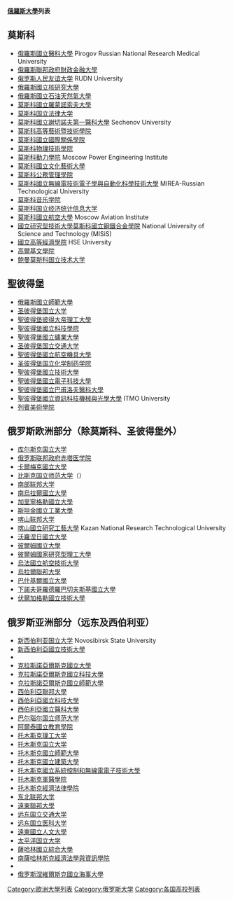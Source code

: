 '''[[俄羅斯|俄羅斯]][[大學|大學]]列表'''
==莫斯科==
*[[俄羅斯國立醫科大學|俄羅斯國立醫科大學]] Pirogov Russian National Research Medical University
*[[俄羅斯聯邦政府財政金融大學|俄羅斯聯邦政府財政金融大學]]
*[[俄罗斯人民友谊大学|俄罗斯人民友谊大学]] RUDN University
*[[俄羅斯國立核研究大學|俄羅斯國立核研究大學]]
*[[俄罗斯国立石油天然气大学|俄羅斯國立石油天然氣大學]]
*[[莫斯科國立羅蒙諾索夫大學|莫斯科國立羅蒙諾索夫大學]]
*[[莫斯科国立法律大学|莫斯科国立法律大学]]
*[[莫斯科国立谢切诺夫第一医科大学|莫斯科國立謝切諾夫第一醫科大學]] Sechenov University
*[[莫斯科高等藝術暨技術學院|莫斯科高等藝術暨技術學院]]
*[[莫斯科國立國際關係學院|莫斯科國立國際關係學院]]
*[[莫斯科物理技術學院|莫斯科物理技術學院]]
*[[莫斯科動力學院|莫斯科動力學院]] Moscow Power Engineering Institute
*[[莫斯科國立文化藝術大學|莫斯科國立文化藝術大學]]
*[[莫斯科公務管理學院|莫斯科公務管理學院]]
*[[莫斯科國立無線電技術電子學與自動化科學技術大學|莫斯科國立無線電技術電子學與自動化科學技術大學]] MIREA-Russian Technological University
*[[莫斯科音乐学院|莫斯科音乐学院]]
*[[莫斯科国立经济统计信息大学|莫斯科国立经济统计信息大学]]
*[[莫斯科國立航空大學|莫斯科國立航空大學]] Moscow Aviation Institute
*[[国立研究型技术大学莫斯科国立钢铁合金学院|國立研究型技術大學莫斯科國立鋼鐵合金學院]] National University of Science and Technology (MISiS)
*[[國立高等經濟學院|國立高等經濟學院]] HSE University
*[[高爾基文學院|高爾基文學院]]
*[[鲍曼莫斯科国立技术大学|鲍曼莫斯科国立技术大学]]

==聖彼得堡==
*[[俄羅斯國立師範大學|俄羅斯國立師範大學]]
*[[圣彼得堡国立大学|圣彼得堡国立大学]]
*[[聖彼得堡彼得大帝理工大學|聖彼得堡彼得大帝理工大學]]
*[[聖彼得堡國立科技學院|聖彼得堡國立科技學院]]
*[[圣彼得堡国立矿业大学|聖彼得堡國立礦業大學]]
*[[圣彼得堡国立交通大学|圣彼得堡国立交通大学]]
*[[聖彼得堡國立航空機具大學|聖彼得堡國立航空機具大學]]
*[[圣彼得堡国立化学制药学院|圣彼得堡国立化学制药学院]]
*[[聖彼得堡國立技術大學|聖彼得堡國立技術大學]]
*[[聖彼得堡國立電子科技大學|聖彼得堡國立電子科技大學]]
*[[聖彼得堡國立巴甫洛夫醫科大學|聖彼得堡國立巴甫洛夫醫科大學]]
*[[聖彼得堡國立資訊科技機械與光學大學|聖彼得堡國立資訊科技機械與光學大學]] ITMO University
*[[列賓美術學院|列賓美術學院]]

==俄罗斯欧洲部分（除莫斯科、圣彼得堡外）==
*[[库尔斯克国立大学|库尔斯克国立大学]]
*[[俄罗斯联邦政府赤塔医学院|俄罗斯联邦政府赤塔医学院]]
*[[卡爾梅克國立大學|卡爾梅克國立大學]]
*[[比斯克国立师范大学|比斯克国立师范大学]]（{{lang|ru|Бийский педагогический государственный университет}}）
*[[南部联邦大学|南部联邦大学]]
*[[南乌拉尔国立大学|南烏拉爾國立大學]]
*[[加里寧格勒國立大學|加里寧格勒國立大學]]
*[[斯坦金國立工業大學|斯坦金國立工業大學]]
*[[喀山联邦大学|喀山联邦大学]]
*[[喀山國立研究工藝大學|喀山國立研究工藝大學]] Kazan National Research Technological University
*[[沃羅涅日國立大學|沃羅涅日國立大學]]
*[[彼尔姆国立大学|彼爾姆國立大學]]
*[[彼爾姆國家研究型理工大學|彼爾姆國家研究型理工大學]]
*[[乌法国立航空技术大学|烏法國立航空技術大學]]
*[[烏拉爾聯邦大學|烏拉爾聯邦大學]]
*[[巴什基尔国立大学|巴什基爾國立大學]]
*[[下諾夫哥羅德羅巴切夫斯基國立大學|下諾夫哥羅德羅巴切夫斯基國立大學]]
*[[伏爾加格勒國立技術大學|伏爾加格勒國立技術大學]]

==俄罗斯亚洲部分（远东及西伯利亚）==
*[[新西伯利亚国立大学|新西伯利亚国立大学]] Novosibirsk State University
*[[新西伯利亞國立技術大學|新西伯利亞國立技術大學]]
*{{Link-ru|布里亞特國立大學|Бурятский государственный университет}}
*[[克拉斯諾亞爾斯克國立大學|克拉斯諾亞爾斯克國立大學]]
*[[克拉斯諾亞爾斯克國立科技大學|克拉斯諾亞爾斯克國立科技大學]]
*[[克拉斯諾亞爾斯克國立師範大學|克拉斯諾亞爾斯克國立師範大學]]
*[[西伯利亞聯邦大學|西伯利亞聯邦大學]]
*[[西伯利亞國立科技大學|西伯利亞國立科技大學]]
*[[西伯利亞國立醫科大學|西伯利亞國立醫科大學]]
*[[巴尔瑙尔国立师范大学|巴尔瑙尔国立师范大学]]
*[[阿爾泰國立教育學院|阿爾泰國立教育學院]]
*[[托木斯克理工大学|托木斯克理工大学]]
*[[托木斯克国立大学|托木斯克国立大学]]
*[[托木斯克國立師範大學|托木斯克國立師範大學]]
*[[托木斯克國立建築大學|托木斯克國立建築大學]]
*[[托木斯克國立系統控制和無線電電子技術大學|托木斯克國立系統控制和無線電電子技術大學]]
*[[托木斯克軍醫學院|托木斯克軍醫學院]]
*[[托木斯克經濟法律學院|托木斯克經濟法律學院]]
*[[东北联邦大学|东北联邦大学]]
*[[遠東聯邦大學|遠東聯邦大學]]
*[[远东国立交通大学|远东国立交通大学]]
*[[远东国立医科大学|远东国立医科大学]]
*[[遠東國立人文大學|遠東國立人文大學]]
*[[太平洋国立大学|太平洋国立大学]]
*[[薩哈林國立綜合大學|薩哈林國立綜合大學]]
*[[南薩哈林斯克經濟法學與資訊學院|南薩哈林斯克經濟法學與資訊學院]]
*{{Link-ru|海參崴国立经济服务大学|Владивостокский государственный университет экономики и сервиса}}
*[[俄罗斯涅維爾斯克國立海事大學|俄罗斯涅維爾斯克國立海事大學]]

{{欧洲题目|大学列表}}
{{亚洲题目|大学列表}}

[[Category:歐洲大學列表|Category:歐洲大學列表]]
[[Category:俄罗斯大学|Category:俄罗斯大学]]
[[Category:各国高校列表|Category:各国高校列表]]